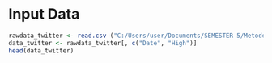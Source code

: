 # Input Data

```r
rawdata_twitter <- read.csv ("C:/Users/user/Documents/SEMESTER 5/Metode Peramalan Deret Waktu/Metode-Peramalan-Deret-Waktu/Pertemuan 1/TWITTER.csv")
data_twitter <- rawdata_twitter[, c("Date", "High")]
head(data_twitter)
```


